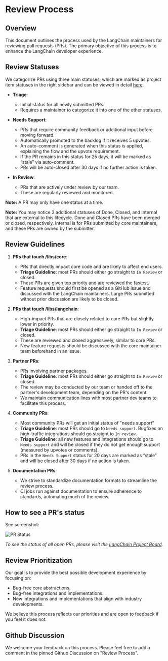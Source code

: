 # Review Process

## Overview

This document outlines the process used by the LangChain maintainers for reviewing pull requests (PRs). The primary objective of this process is to enhance the LangChain developer experience.

## Review Statuses

We categorize PRs using three main statuses, which are marked as project item statuses in the right sidebar and can be viewed in detail [here](https://github.com/orgs/langchain-ai/projects/12/views/1).

- **Triage**: 
  - Initial status for all newly submitted PRs.
  - Requires a maintainer to categorize it into one of the other statuses.

- **Needs Support**:
  - PRs that require community feedback or additional input before moving forward.
  - Automatically promoted to the backlog if it receives 5 upvotes.
  - An auto-comment is generated when this status is applied, explaining the flow and the upvote requirement.
  - If the PR remains in this status for 25 days, it will be marked as “stale” via auto-comment.
  - PRs will be auto-closed after 30 days if no further action is taken.

- **In Review**:
  - PRs that are actively under review by our team.
  - These are regularly reviewed and monitored.

**Note:** A PR may only have one status at a time.

**Note:** You may notice 3 additional statuses of Done, Closed, and Internal that
are external to this lifecycle. Done and Closed PRs have been merged or closed,
respectively. Internal is for PRs submitted by core maintainers, and these PRs are owned
by the submitter.

## Review Guidelines

1. **PRs that touch /libs/core**:
   - PRs that directly impact core code and are likely to affect end users.
   - **Triage Guideline**: most PRs should either go straight to `In Review` or closed.
   - These PRs are given top priority and are reviewed the fastest.
   - Feature requests should first be opened as a GitHub issue and discussed with the LangChain maintainers. Large PRs submitted without prior discussion are likely to be closed.

2. **PRs that touch /libs/langchain**:
   - High-impact PRs that are closely related to core PRs but slightly lower in priority.
   - **Triage Guideline**: most PRs should either go straight to `In Review` or closed.
   - These are reviewed and closed aggressively, similar to core PRs.
   - New feature requests should be discussed with the core maintainer team beforehand in an issue.

3. **Partner PRs**:
   - PRs involving partner packages.
   - **Triage Guideline**: most PRs should either go straight to `In Review` or closed.
   - The review may be conducted by our team or handed off to the partner's development team, depending on the PR's content.
   - We maintain communication lines with most partner dev teams to facilitate this process.

4. **Community PRs**:
   - Most community PRs will get an initial status of "needs support"
   - **Triage Guideline**: most PRs should go to `Needs support`. Bugfixes on high-traffic integrations should go straight to `In review`.
   - **Triage Guideline**: all new features and integrations should go to `Needs support` and will be closed if they do not get enough support (measured by upvotes or comments).
   - PRs in the `Needs Support` status for 20 days are marked as “stale” and will be closed after 30 days if no action is taken.

5. **Documentation PRs**:
   - We strive to standardize documentation formats to streamline the review process.
   - CI jobs run against documentation to ensure adherence to standards, automating much of the review.

## How to see a PR's status

See screenshot:

![PR Status](/img/review_process_status.png)

*To see the status of all open PRs, please visit the [LangChain Project Board](https://github.com/orgs/langchain-ai/projects/12/views/2).*

## Review Prioritization

Our goal is to provide the best possible development experience by focusing on:

- Bug-free core abstractions.
- Bug-free integrations and implementations.
- New integrations and implementations that align with industry developments.

We believe this process reflects our priorities and are open to feedback if you feel it does not.

## Github Discussion

We welcome your feedback on this process. Please feel free to add a comment in the pinned Github Discussion on "Review Process".
